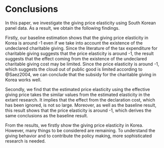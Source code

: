 # Conclusions

In this paper, we investigate the giving price elasticity using South Korean panel data. As a result, we obtain the following findings.

Firstly, our baseline estimation shows that the giving price elasticity in Korea is around -1 even if we take into account the existence of the undeclared charitable giving. Since the literature of the tax expenditure for charitable giving suggests that the price elasticity is around -1, the result suggests that the effect coming from the existence of the undeclared charitable giving cost may be limited. Since the price elasticity is around -1, which suggests the cloud out of public good is limited according to @Saez2004, we can conclude that the subsidy for the charitable giving in Korea works well.

Secondly, we find that the estimated price elasticity using the effective giving price takes the similar values from the estimated elasticity in the extant research. It implies that the effect from the declaration cost, which has been ignored, is not so large. Moreover, as well as the baseline result, this result shows that the price elasticity is around -1, which derives the same conclusions as the baseline result.

From the results, we firstly show the giving price elasticity in Korea. However, many things to be considered are remaining. To understand the giving behavior and to contribute the policy making, more sophisticated research is needed.
